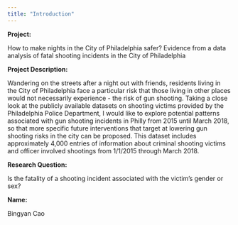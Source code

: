 ---
title: "Introduction"
---


**Project:**

How to make nights in the City of Philadelphia safer? Evidence from a data analysis of fatal shooting incidents in the City of Philadelphia

**Project Description:** 

Wandering on the streets after a night out with friends, residents living in the City of Philadelphia face a particular risk that those living in other places would not necessarily experience - the risk of gun shooting. Taking a close look at the publicly available datasets on shooting victims provided by the Philadelphia Police Department, I would like to explore potential patterns associated with gun shooting incidents in Philly from 2015 until March 2018, so that more specific future interventions that target at lowering gun shooting risks in the city can be proposed. This dataset includes approximately 4,000 entries of information about criminal shooting victims and officer involved shootings from 1/1/2015 through March 2018.

**Research Question:**

Is the fatality of a shooting incident associated with the victim's gender or sex?  

**Name:**

Bingyan Cao



